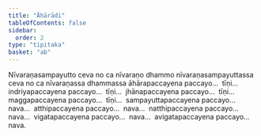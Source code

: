 ```yaml
---
title: "Āhārādi"
tableOfContents: false
sidebar:
  order: 2
type: "tipitaka"
basket: "ab"
---
```



<DynamicBreadcrumb />

<Division number="105">

<Paragraph number="2118">
Nīvaraṇasampayutto ceva no ca nīvaraṇo dhammo nīvaraṇasampayuttassa ceva no ca nīvaraṇassa dhammassa āhārapaccayena paccayo…  tīṇi…  indriyapaccayena paccayo…  tīṇi…  jhānapaccayena paccayo…  tīṇi…  maggapaccayena paccayo…  tīṇi…  sampayuttapaccayena paccayo…  nava…  atthipaccayena paccayo…  nava…  natthipaccayena paccayo…  nava…  vigatapaccayena paccayo…  nava…  avigatapaccayena paccayo…  nava.
</Paragraph>
</Division>